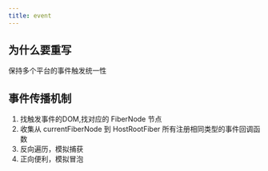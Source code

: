 ```yaml
---
title: event
---
```


## 为什么要重写

保持多个平台的事件触发统一性

## 事件传播机制

1. 找触发事件的DOM,找对应的 FiberNode 节点
2. 收集从 currentFiberNode 到 HostRootFiber 所有注册相同类型的事件回调函数
3. 反向遍历，模拟捕获
4. 正向便利，模拟冒泡
